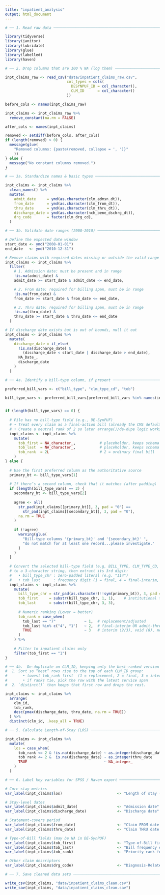 ```yaml
---
title: "inpatient_analysis"
output: html_document
---
```


```r

# ── 1. Read raw data ─────────────────────────────────────────────────────────

library(tidyverse)
library(janitor)
library(lubridate)
library(glue)
library(labelled)
library(haven)

```

```r

# ── 2. Drop columns that are 100 % NA (log them) ────────────────────────────

inpt_claims_raw <- read_csv("data/inpatient_claims_raw.csv",
                            col_types = cols(
                              DESYNPUF_ID = col_character(),
                              CLM_ID      = col_character()
                            ))

before_cols <- names(inpt_claims_raw)

inpt_claims <- inpt_claims_raw %>%
  remove_constant(na.rm = FALSE)

after_cols <- names(inpt_claims)

removed <- setdiff(before_cols, after_cols)
if (length(removed) > 0) {
  message(glue(
    "Removed columns: {paste(removed, collapse = ', ')}"
    ))
} else {
  message("No constant columns removed.")
}

```
 
```r

# ── 3a. Standardize names & basic types ──────────────────────────────────────

inpt_claims <- inpt_claims %>%
  clean_names() %>%
  mutate(
    admit_date     = ymd(as.character(clm_admsn_dt)),
    from_date      = ymd(as.character(clm_from_dt)),
    thru_date      = ymd(as.character(clm_thru_dt)),
    discharge_date = ymd(as.character(nch_bene_dschrg_dt)),
    drg_code       = factor(clm_drg_cd),
  )

```

```r

# ── 3b. Validate date ranges (2008–2010) ─────────────────────────────────────

# Define the expected date window
start_date <- ymd("2008-01-01")
end_date   <- ymd("2010-12-31")

# Remove claims with required dates missing or outside the valid range
inpt_claims <- inpt_claims %>%
  filter(
    # 1. Admission date: must be present and in range
    !is.na(admit_date) &
    admit_date >= start_date & admit_date <= end_date,

    # 2. From date: required for billing span, must be in range
    !is.na(from_date) &
    from_date >= start_date & from_date <= end_date,

    # 3. Thru date: required for billing span, must be in range
    !is.na(thru_date) &
    thru_date >= start_date & thru_date <= end_date
  )

# If discharge date exists but is out of bounds, null it out
inpt_claims <- inpt_claims %>%
  mutate(
    discharge_date = if_else(
      !is.na(discharge_date) &
        (discharge_date < start_date | discharge_date > end_date),
      NA_Date_,
      discharge_date
    )
  )

```

```r

# ── 4a. Identify a bill-type column, if present ──────────────────────────────

preferred_bill_vars <- c("bill_type", "clm_type_cd", "tob")

bill_type_vars <- preferred_bill_vars[preferred_bill_vars %in% names(inpt_claims)]


if (length(bill_type_vars) == 0) {
  
  # File has no bill-type field (e.g., DE-SynPUF)
  # • Treat every claim as a final-action bill (already the CMS default).
  # • Create a neutral rank of 2 so later arrange()/de-dupe logic works.
  inpt_claims <- inpt_claims %>%
    mutate(
      tob_first = NA_character_,           # placeholder, keeps schema consistent
      tob_last  = NA_character_,           # placeholder, keeps schema consistent
      tob_rank  = 2L                       # 2 = ordinary final bill
    )
} else {
  
  # Use the first preferred column as the authoritative source
  primary_bt <- bill_type_vars[1]
  
  # If there’s a second column, check that it matches (after padding)
  if (length(bill_type_vars) == 2) {
    secondary_bt <- bill_type_vars[2]
    
    agree <- all(
      str_pad(inpt_claims[[primary_bt]], 3, pad = "0") ==
        str_pad(inpt_claims[[secondary_bt]], 3, pad = "0"),
      na.rm = TRUE
    )
    
    if (!agree) 
      warning(glue(
        "Bill-type columns '{primary_bt}' and '{secondary_bt}' ",
        "do not match for at least one record...please investigate."
      )
    )
  }
  
  # Convert the selected bill-type field (e.g, BILL_TYPE, CLM_TYPE_CD, TOB)
  # to a 3-character string, then extract its 3rd digit:
  #   • bill_type_chr : zero-padded literal (e.g. "114")
  #   • tob_last      : frequency digit (1 = final, 4 = final-interim, 7 = replacement)
  inpt_claims <- inpt_claims %>%
    mutate(
      bill_type_chr = str_pad(as.character(!!sym(primary_bt)), 3, pad = "0"),
      tob_first     = substr(bill_type_chr, 1, 1),    # institutional type (1 = inpatient)
      tob_last      = substr(bill_type_chr, 3, 3),
      
      # Numeric ranking (Lower = better)
      tob_rank = case_when(
        tob_last == "7"             ~ 1,  # replacement/adjusted
        tob_last %in% c("4", "1")   ~ 2,  # final-interim OR admit-thru-discharge final
        TRUE                        ~ 3   # interim (2/3), void (8), no-pay (0)
      )
    ) %>%
    
    # Filter to inpatient claims only
    filter(tob_first == "1")
}

```

```r

# ── 4b.  De-duplicate on CLM_ID, keeping only the best-ranked version ────────
#  1. Sort so “best” rows rise to the top of each CLM_ID group:
#       • lowest tob_rank first  (1 = replacement, 2 = final, 3 = interim/void)
#       • if ranks tie, pick the row with the latest service span
#  2. `distinct()` then keeps that first row and drops the rest.

inpt_claims <- inpt_claims %>% 
  arrange(
    clm_id,                                                           
    tob_rank,                                                         
    desc(pmax(discharge_date, thru_date, na.rm = TRUE))     
  ) %>% 
  distinct(clm_id, .keep_all = TRUE)

```

```r

# ── 5. Calculate Length-of-Stay (LOS) ───────────────────────────────────────

inpt_claims <- inpt_claims %>% 
  mutate(
    los = case_when(
      tob_rank <= 2 & !is.na(discharge_date) ~ as.integer(discharge_date - admit_date),
      tob_rank <= 2 &  is.na(discharge_date) ~ as.integer(thru_date      - admit_date),
      TRUE                                   ~ NA_integer_
    )
  )

```

```r

# ── 6. Label key variables for SPSS / Haven export ──────────────────────────

# Core stay metrics
var_label(inpt_claims$los)                         <- "Length of stay (days)"

# Stay-level dates
var_label(inpt_claims$admit_date)                  <- "Admission date"
var_label(inpt_claims$discharge_date)              <- "Discharge date"

# Statement-covers period
var_label(inpt_claims$from_date)                   <- "Claim FROM date (first service on this bill)"
var_label(inpt_claims$thru_date)                   <- "Claim THRU date (last service on this bill)"

# Type-of-Bill fields (may be NA in DE-SynPUF)
var_label(inpt_claims$tob_first)                   <- "Type-of-Bill first digit (1 = inpatient facility, others = excluded)"
var_label(inpt_claims$tob_last)                    <- "Bill frequency digit (1 = final, 4 = final-interim, 7 = replacement; NA in SynPUF)"
var_label(inpt_claims$tob_rank)                    <- "Priority rank for duplicate resolution (1 = replacement, 2 = final, 3 = interim/void)"

# Other claim descriptors
var_label(inpt_claims$drg_code)                    <- "Diagnosis-Related Group (DRG)"

```

```r

# ── 7. Save cleaned data sets ────────────────────────────────────────────────

write_csv(inpt_claims, "data/inpatient_claims_clean.csv")
write_sav(inpt_claims, "data/inpatient_claims_clean.sav")

```
